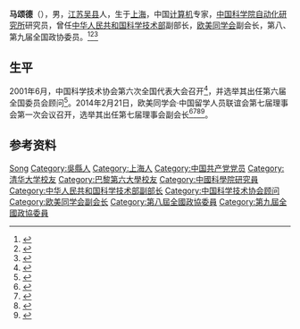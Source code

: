 '''马颂德'''（{{bd|1946年|7月|}}），男，[[江苏|江苏]][[吴县|吴县]]人，生于[[上海|上海]]，中国[[计算机|计算机]]专家，[[中国科学院自动化研究所|中国科学院自动化研究所]]研究员，曾任[[中华人民共和国科学技术部|中华人民共和国科学技术部]]副部长，[[欧美同学会|欧美同学会]]副会长，第八、第九届全国政协委员。<ref>{{Cite book|title=历届全国政协委员人名辞典|author=|publisher=中国国际广播出版社|year=1996|isbn=9787507813746|location=北京|pages=286}}</ref><ref>{{Cite book|title=中华人民共和国职官志|author=何虎生, 李耀东, 向常福主编|publisher=中国社会出版社|year=2003|isbn=9787800883934|location=北京|pages=}}</ref><ref>{{Cite web|title=专访马颂德：不忘初心 矢志“科技兴国”|url=http://www.wrsa.net/content_40604501.htm|accessdate=2020-12-03|work=欧美同学会}}</ref>

== 生平 ==
2001年6月，中国科学技术协会第六次全国代表大会召开<ref>{{Cite book|title=企业科协工作手册|last=本书编委会编|publisher=[[科学普及出版社|科学普及出版社]]|location=北京|year=2008.10|isbn=978-7-110-06976-9|pages=2-3}}</ref>，并选举其出任第六届全国委员会顾问<ref>{{Cite book|title=中国科学技术协会年鉴 2003|publisher=[[中国科学技术出版社|中国科学技术出版社]]|location=北京|year=2003.12|isbn=7-5046-3485-9|pages=23, 123}}</ref>。2014年2月21日，欧美同学会·中国留学人员联谊会第七届理事会第一次会议召开，选举其出任第七届理事会副会长<ref>{{Cite web|title=俞正声会见欧美同学会·中国留学人员联谊会第七届理事会全体理事|url=https://world.huanqiu.com/article/9CaKrnJEmdB|access-date=2021-06-08|work=环球网|archive-date=2021-06-08|archive-url=https://web.archive.org/web/20210608050615/https://world.huanqiu.com/article/9CaKrnJEmdB|dead-url=no}}</ref><ref>{{Cite web|title=欧美同学会选出新一届会长会和理事会|url=http://www.ccg.org.cn/archives/26126|access-date=2021-06-08|work=全球化智库|archive-date=2021-06-08|archive-url=https://web.archive.org/web/20210608050651/http://www.ccg.org.cn/archives/26126|dead-url=no}}</ref><ref>{{Cite web|title=俞正声会见欧美同学会中国留学人员第七届理事|url=http://www.chinanews.com/gn/2014/02-21/5869650.shtml|access-date=2021-06-08|work=中新网|archive-date=2021-06-08|archive-url=https://web.archive.org/web/20210608050609/http://www.chinanews.com/gn/2014/02-21/5869650.shtml|dead-url=no}}</ref><ref>{{Cite web|title=俞正声会见欧美同学会·中国留学人员联谊会第七届理事会全体理事|url=http://cpc.people.com.cn/n/2014/0222/c64094-24433740.html|access-date=2021-06-08|work=人民网|archive-date=2021-06-08|archive-url=https://web.archive.org/web/20210608050614/http://cpc.people.com.cn/n/2014/0222/c64094-24433740.html|dead-url=no}}</ref>。

== 参考资料 ==
{{reflist}}

{{Navboxes
| title  = 马颂德在[[欧美同学会|欧美同学会]]的职务
| list1  =
{{欧美同学会第六届理事会}}
{{欧美同学会第七届理事会}}
}}
{{Navboxes 
| title  = 马颂德在[[中国科学技术协会|中国科学技术协会]]的职务
| list1  =
{{中国科学技术协会第六届全国委员会}}
}}

{{Authority control}}
{{DEFAULTSORT:Ma马}}
[[Category:马姓|Song]]
[[Category:吳縣人|Category:吳縣人]]
[[Category:上海人|Category:上海人]]
[[Category:中国共产党党员|Category:中国共产党党员]]
[[Category:清华大学校友|Category:清华大学校友]]
[[Category:巴黎第六大學校友|Category:巴黎第六大學校友]]
[[Category:中國科學院研究員|Category:中國科學院研究員]]
[[Category:中华人民共和国科学技术部副部长|Category:中华人民共和国科学技术部副部长]]
[[Category:中国科学技术协会顾问|Category:中国科学技术协会顾问]]
[[Category:欧美同学会副会长|Category:欧美同学会副会长]]
[[Category:第八屆全國政協委員|Category:第八屆全國政協委員]]
[[Category:第九屆全國政協委員|Category:第九屆全國政協委員]]
